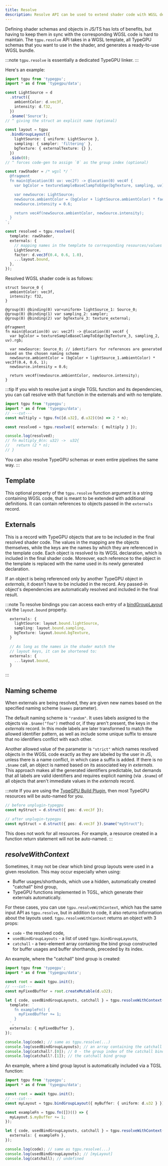 ```yaml
---
title: Resolve
description: Resolve API can be used to extend shader code with WGSL definitions of TypeGPU-defined objects.
---
```


Defining shader schemas and objects in JS/TS has lots of benefits, but having to keep them in sync with the corresponding WGSL code is hard to maintain.
The `tgpu.resolve` API takes in a WGSL template, all TypeGPU schemas that you want to use in the shader, and generates a ready-to-use WGSL bundle.

:::note
`tgpu.resolve` is essentially a dedicated TypeGPU linker.
:::

Here's an example:

```ts twoslash
import tgpu from 'typegpu';
import * as d from 'typegpu/data';

const LightSource = d
  .struct({
    ambientColor: d.vec3f,
    intensity: d.f32,
  })
  .$name('Source');
// ^ giving the struct an explicit name (optional)

const layout = tgpu
  .bindGroupLayout({
    lightSource: { uniform: LightSource },
    sampling: { sampler: 'filtering' },
    bgTexture: { externalTexture: {} },
  })
  .$idx(0);
// ^ forces code-gen to assign `0` as the group index (optional)

const rawShader = /* wgsl */ `
  @fragment
  fn main(@location(0) uv: vec2f) -> @location(0) vec4f {
    var bgColor = textureSampleBaseClampToEdge(bgTexture, sampling, uv).rgb;

    var newSource: LightSource;
    newSource.ambientColor = (bgColor + lightSource.ambientColor) * factor;
    newSource.intensity = 0.6;

    return vec4f(newSource.ambientColor, newSource.intensity);
  }
`;

const resolved = tgpu.resolve({
  template: rawShader,
  externals: {
    // mapping names in the template to corresponding resources/values
    LightSource,
    factor: d.vec3f(0.4, 0.6, 1.0),
    ...layout.bound,
  },
});
```

Resolved WGSL shader code is as follows:

```wgsl
struct Source_0 {
  ambientColor: vec3f,
  intensity: f32,
}

@group(0) @binding(0) var<uniform> lightSource_1: Source_0;
@group(0) @binding(1) var sampling_2: sampler;
@group(0) @binding(2) var bgTexture_3: texture_external;

@fragment
fn main(@location(0) uv: vec2f) -> @location(0) vec4f {
  var bgColor = textureSampleBaseClampToEdge(bgTexture_3, sampling_2, uv).rgb;

  var newSource: Source_0; // identifiers for references are generated based on the chosen naming scheme
  newSource.ambientColor = (bgColor + lightSource_1.ambientColor) * vec3f(0.4, 0.6, 1);
  newSource.intensity = 0.6;

  return vec4f(newSource.ambientColor, newSource.intensity);
}
```

:::tip
If you wish to resolve just a single TGSL function and its dependencies, you can call resolve with that function in the externals and with no template.

```ts twoslash
import tgpu from 'typegpu';
import * as d from 'typegpu/data';
// ---cut---
const multiply = tgpu.fn([d.u32], d.u32)((n) => 2 * n);

const resolved = tgpu.resolve({ externals: { multiply } });

console.log(resolved);
// fn multiply_0(n: u32) ->  u32{
//   return (2 * n);
// }
```

You can also resolve TypeGPU schemas or even entire pipelines the same way.
:::

## Template

This optional property of the `tgpu.resolve` function argument is a string containing WGSL code, that is meant to be extended with additional definitions. 
It can contain references to objects passed in the `externals` record.

## Externals

This is a record with TypeGPU objects that are to be included in the final resolved shader code.
The values in the mapping are the objects themselves, while the keys are the names by which they are referenced in the template code.
Each object is resolved to its WGSL declaration, which is included in the final shader code.
Moreover, each reference to the object in the template is replaced with the name used in its newly generated declaration.

If an object is being referenced only by another TypeGPU object in *externals*, it doesn't have to be included in the record.
Any passed-in object's dependencies are automatically resolved and included in the final result.

:::note
To resolve bindings you can access each entry of a [bindGroupLayout](/TypeGPU/fundamentals/bind-groups) via the `layout.bound` property.

```ts
  externals: {
    lightSource: layout.bound.lightSource,
    sampling: layout.bound.sampling,
    bgTexture: layout.bound.bgTexture,
  }

  // As long as the names in the shader match the
  // layout keys, it can be shortened to:
  externals: {
    ...layout.bound,
  }
```

:::

## Naming scheme

When externals are being resolved, they are given new names based on the specified naming scheme (`names` parameter).

The default naming scheme is `"random"`.
It uses labels assigned to the objects via `.$name("foo")` method or, if they aren't present, the keys in the *externals* record.
In this mode labels are later transformed to match the allowed identifier pattern, as well as include some unique suffix to ensure that no identifiers conflict with each other.

Another allowed value of the parameter is `"strict"` which names resolved objects in the WGSL code exactly as they are labeled by the user in JS, unless there is a name conflict, in which case a suffix is added.
If there is no `.$name` call, an object is named based on its associated key in *externals*.
This approach makes all the generated identifiers predictable, but demands that all labels are valid identifiers
and requires explicit naming (via `.$name`) of all objects that aren't immediate values in the *externals* record.

:::note
If you are using the [TypeGPU Build Plugin](/TypeGPU/tooling/unplugin-typegpu), then most TypeGPU resources will be auto-named for you.

```ts
// before unplugin-typegpu
const myStruct = d.struct({ pos: d.vec3f });

// after unplugin-typegpu
const myStruct = d.struct({ pos: d.vec3f }).$name("myStruct");
```

This does not work for all resources.
For example, a resource created in a function return statement will not be auto-named.
:::

## *resolveWithContext*

Sometimes, it may not be clear which bind group layouts were used in a given resolution.
This may occur especially when using:

- Buffer usages/shorthands, which use a hidden, automatically created "catchall" bind group,
- TypeGPU functions implemented in TGSL, which generate their externals automatically.

For these cases, you can use `tgpu.resolveWithContext`, which has the same input API as `tgpu.resolve`, but in addition to code, it also returns information about the layouts used. `tgpu.resolveWithContext` returns an object with 3 props:

- `code` - the resolved code,
- `usedBindGroupLayouts` - a list of used `tgpu.bindGroupLayout`s,
- `catchall` - a two-element array containing the bind group constructed for buffer usages and buffer shorthands, preceded by its index.

An example, where the "catchall" bind group is created:

```ts twoslash
import tgpu from 'typegpu';
import * as d from 'typegpu/data';

const root = await tgpu.init();
// ---cut---
const myFixedBuffer = root.createMutable(d.u32);

let { code, usedBindGroupLayouts, catchall } = tgpu.resolveWithContext({
  template: `
    fn exampleFn() {
      myFixedBuffer += 1;
    }
  `,
  externals: { myFixedBuffer },
});

console.log(code); // same as tgpu.resolve(...)
console.log(usedBindGroupLayouts); // an array containing the catchall bind group layout
console.log(catchall?.[0]); // 0 - the group index of the catchall bind group
console.log(catchall?.[1]); // the catchall bind group
```

An example, where a bind group layout is automatically included via a TGSL function:

```ts twoslash
import tgpu from 'typegpu';
import * as d from 'typegpu/data';

const root = await tgpu.init();
// ---cut---
const myLayout = tgpu.bindGroupLayout({ myBuffer: { uniform: d.u32 } });

const exampleFn = tgpu.fn([])(() => {
  myLayout.$.myBuffer += 1;
});

let { code, usedBindGroupLayouts, catchall } = tgpu.resolveWithContext({
  externals: { exampleFn },
});

console.log(code); // same as tgpu.resolve(...)
console.log(usedBindGroupLayouts); // [myLayout]
console.log(catchall); // undefined
```
